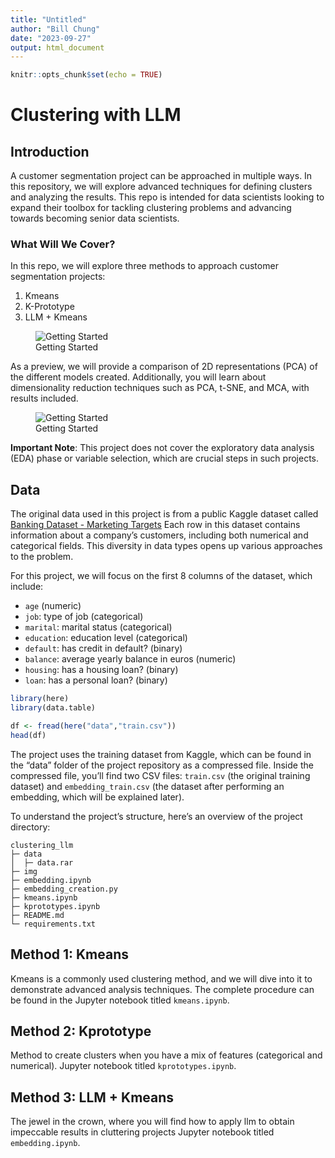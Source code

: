 ```yaml
---
title: "Untitled"
author: "Bill Chung"
date: "2023-09-27"
output: html_document
---
```


```r
knitr::opts_chunk$set(echo = TRUE)
```

# Clustering with LLM

## Introduction

A customer segmentation project can be approached in multiple ways. In this repository, we will explore advanced techniques for defining clusters and analyzing the results. This repo is intended for data scientists looking to expand their toolbox for tackling clustering problems and advancing towards becoming senior data scientists.

### What Will We Cover?

In this repo, we will explore three methods to approach customer segmentation projects:

1. Kmeans
2. K-Prototype
3. LLM + Kmeans

![Getting Started](img/com2d2.png)


As a preview, we will provide a comparison of 2D representations (PCA) of the different models created. Additionally, you will learn about dimensionality reduction techniques such as PCA, t-SNE, and MCA, with results included.

![Getting Started](img/METH.png)


**Important Note**: This project does not cover the exploratory data analysis (EDA) phase or variable selection, which are crucial steps in such projects.

## Data

The original data used in this project is from a public Kaggle dataset called [Banking Dataset - Marketing Targets](https://www.kaggle.com/datasets/prakharrathi25/banking-dataset-marketing-targets) Each row in this dataset contains information about a company's customers, including both numerical and categorical fields. This diversity in data types opens up various approaches to the problem.

For this project, we will focus on the first 8 columns of the dataset, which include:

- `age` (numeric)
- `job`: type of job (categorical)
- `marital`: marital status (categorical)
- `education`: education level (categorical)
- `default`: has credit in default? (binary)
- `balance`: average yearly balance in euros (numeric)
- `housing`: has a housing loan? (binary)
- `loan`: has a personal loan? (binary)

```r
library(here)
library(data.table)

df <- fread(here("data","train.csv"))
head(df)

```


The project uses the training dataset from Kaggle, which can be found in the "data" folder of the project repository as a compressed file. Inside the compressed file, you'll find two CSV files: `train.csv` (the original training dataset) and `embedding_train.csv` (the dataset after performing an embedding, which will be explained later).

To understand the project's structure, here's an overview of the project directory:

```
clustering_llm
├─ data
│  ├─ data.rar
├─ img
├─ embedding.ipynb
├─ embedding_creation.py
├─ kmeans.ipynb
├─ kprototypes.ipynb
├─ README.md
└─ requirements.txt

```

## Method 1: Kmeans

Kmeans is a commonly used clustering method, and we will dive into it to demonstrate advanced analysis techniques. The complete procedure can be found in the Jupyter notebook titled `kmeans.ipynb`.

## Method 2: Kprototype
Method to create clusters when you have a mix of features (categorical and numerical). Jupyter notebook titled `kprototypes.ipynb`.

## Method 3: LLM + Kmeans
The jewel in the crown, where you will find how to apply llm to obtain impeccable results in cluttering projects Jupyter notebook titled `embedding.ipynb`.





